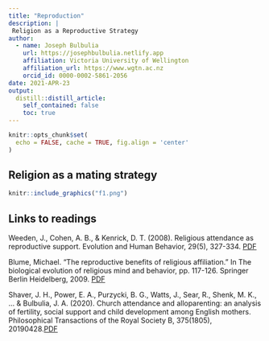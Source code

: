 ```yaml
---
title: "Reproduction"
description: |
 Religion as a Reproductive Strategy
author:
  - name: Joseph Bulbulia
    url: https://josephbulbulia.netlify.app
    affiliation: Victoria University of Wellington
    affiliation_url: https://www.wgtn.ac.nz
    orcid_id: 0000-0002-5861-2056
date: 2021-APR-23
output:
  distill::distill_article:
    self_contained: false
    toc: true
---
```




```r
knitr::opts_chunk$set(
  echo = FALSE, cache = TRUE, fig.align = 'center'
)
```

## Religion as a mating strategy



```r
knitr::include_graphics("f1.png")
```

## Links to readings

Weeden, J., Cohen, A. B., & Kenrick, D. T. (2008). Religious attendance as reproductive support. Evolution and Human Behavior, 29(5), 327-334. [PDF](https://www.dropbox.com/s/4ci1h4fwlurq5xq/Weeden_Feritility.pdf?dl=0)


Blume, Michael. "The reproductive benefits of religious affiliation." In The biological evolution of religious mind and behavior, pp. 117-126. Springer Berlin Heidelberg, 2009. [PDF](https://www.dropbox.com/s/5yzz4iq8r41mmy7/blume.pdf?dl=0)

Shaver, J. H., Power, E. A., Purzycki, B. G., Watts, J., Sear, R., Shenk, M. K., ... & Bulbulia, J. A. (2020). Church attendance and alloparenting: an analysis of fertility, social support and child development among English mothers. Philosophical Transactions of the Royal Society B, 375(1805), 20190428.[PDF](https://www.dropbox.com/s/3u65392hv0k53hv/Shaver-2020_church-attendance-and-alloparenting.pdf?dl=0)
